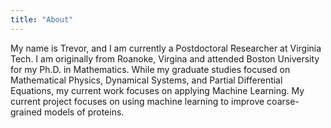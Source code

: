 ```yaml
---
title: "About"
---
```


My name is Trevor, and I am currently a Postdoctoral Researcher at Virginia Tech. I am originally from Roanoke, Virgina and attended Boston University for my Ph.D. in Mathematics. While my graduate studies focused on Mathematical Physics, Dynamical Systems, and Partial Differential Equations, my current work focuses on applying Machine Learning. My current project focuses on using machine learning to improve coarse-grained models of proteins.
